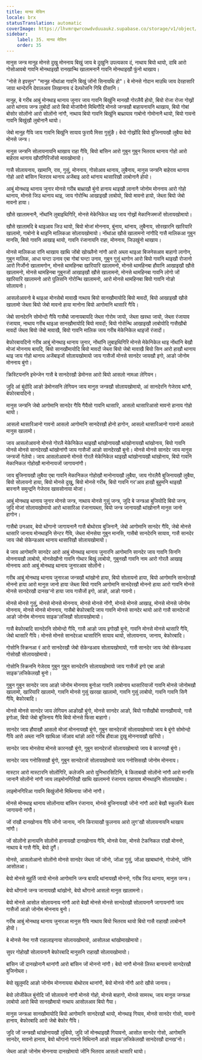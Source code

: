 ```yaml
---
title: मानव मेसिन
locale: brx
statusTranslation: automatic
coverImage: https://lhvmrqwrcowdvduuaukz.supabase.co/storage/v1/object/public/strapi-uploads/small_cover-educacion-fundamental.webp-2d51a7828a2b1309555be27f7e2a61a0.webp
sidebar:
    label: 35. मानव मेसिन
    order: 35
---
```

मानुस जन्त्र मानुह मोनसे दुखु मोननाय बिखुं जाय बे दुखुनि उपत्यकाव दं, नाथाय बियो थायो, दाबि आरो गोसोआवबो गावनि मोनथाइखौ रानखान्थि खालामनानै गावनि मोनथाइखौ फुंनो थाखाय।

"नोसे ते इपसुन" "मानुह नोंथांआ गावनि बिखुं जोंनो सिनायथि हो"। बे मोनसे गोदान माउथि जाय देरहासारि जाग्रा थान्देरनि देवालआव लिखानाय दं देल्फोसनि गिबि ग्रीसानि।

मानुह, बे गरीब आबुं मोनथाइ थानाय जुनार जाय गावनि बिखुंनि मानखौ गोरलैयै होयो, बियो रोजा रोजा गोख्रों आरो थांनाय जन्त्र लुबोदों आरो बियो मोजांयैनो मिथिगौदि मोनसे जन्त्रखौ बाहायनायनि थाखाय, बियो गोबां बोसोर सोलोंनो आरो सोलोंनो नांगौ, नाथाय बियो गावनि बिखुंनि बाथ्रायाव गाबोनो गोमोनानै थायो, बियो गावनो गावनि बिखुंखौ लुबोनानै थायो।

जेबो मानुह गैयि जाय गावनि बिखुंनि सायाव फुरायै मिसा गुसुंङै। बेयो गोख्रोंदि बियो बुजिनायखौ लुबैया बेयो मोनसे जन्त्र।

मानुस जन्त्रनि सोलायनायनि थाखाय राहा गैयि, बियो बांसिन आरो गुबुन गुबुन भितराव थानाय गोहो आरो बाहेराव थानाय खौरांगिरिजोंसो मावखोमायो।

गासै सोलायनाय, खामानि, राव, गुसुं, मोननाय, गोसोआव थानाय, लुबैनाय, मानुस जन्त्रनि बाहेराव थानाय गोहो आरो बांसिन भितराव थानाय अजेंबाइ आरो थांनाय थासारिखौ लाबोनानै होयो।

आबुं मोनथाइ थानाय जुनार मोनसे गरीब बाथ्राखौ बुंनो हानाय थाइखौ लानानै जोनोम मोननाय आरो गोहो थानाय, मोनसे जिउ थानाय थाइ, जाय गोरोन्थि आखाइखौ लाबोयो, बियो मावनो हायो, जेब्ला बियो जेबो मावनो हाया।

खौसे खालामनानै, नोंथांनि लुबाइथिगिरि, मोनसे मेकेनिकेल थाइ जाय गोख्रों मेकानिजमजों सोलायखोमायो।

खौसे खालामदि बे थाइआव जिउ थायो, बियो मोजां मोननाय, बुंनाय, थांनाय, लुबैनाय, सोरखारनि खारियारि खालामो, गाबोनो बे थाइनि मालिकआ सोलायखोमायो। नोंथांआ खौसे खालामनो नांगौदि गासै मालिकआ गुबुन मानसि, बियो गावनि आखाइ थायो, गावनि रंजानायनि राहा, मोननाय, जिउखुंनो थाखाय।

मोनसे मालिकआ रांनि थाखाय खाथि जोंबो खोख्लैनो नांगौ आरो अब्ला थाइआ बिजनेसआव बाहागो लागोन, गुबुन मालिक, आधा घन्टा उनाव एबा गोबां घन्टा उनाव, गुबुन गुसुं थागोन आरो बियो गावनि थाइखौ रोजानो आरो गिर्जोनो खालामगोन, मोनसे थामहिनबा खारियारि खालामनो, मोनसे थामहिनबा हौवानि आखाइखौ खौसे खालामनो, मोनसे थामहिनबा गुबुनजों आखाइखौ खौसे खालामनो, मोनसे थामहिनबा गावनि लोगो जों खारियारि खालामनो आरो पुलिसनि गोरोन्थि खालामनो, आरो मोनसे थामहिनबा बियो गावनि नोङो सोलायनो।

आसलोआवनो बे थाइआ मोनसेबो मावाखै नाथाय बियो सानखौमायोदि बियो मावदों, बियो आखाइखौ खौसे खालामो जेब्ला बियो जेबो मावनो हाया मानोना बियो आगोमानि थासारि गैयि।

जेबो सानदेरनि सोमोन्दो गैयि गासैबो जानायबायदि जेब्ला गोरोम जायो, जेब्ला खरथा जायो, जेब्ला रंजायाव रंजायाव, नाथाय गरीब थाइआ सानखौमायोदि बियो मावदों; बियो गोरोन्थि आखाइखौ लाबोयोदि गासैखौबो मावदों जेब्ला बियो जेबो मावाखै, बियो गावनि मालिक जाय गरीब मेकेनिकेल थाइजों रंजादों।

बेफोरबायदिनो गरीब आबुं मोनथाइ थानाय जुनार, नोंथांनि लुबाइथिगिरि मोनसे मेकेनिकेल थाइ नोंथांनि बेखौ मोजां मोननाय बायदि, बियो सानखौमायोदि बियो मावदों जेब्ला बियो जेबो मावाखै बियो सिन आरो हाखौ थानाय थाइ जाय गोहो थानाय अजेंबाइजों सोलायखोमायो जाय गासैजों मोनसे सानदेर जायखौ इगो, आङो जोनोम मोननाय बुंगो।

क्रिस्टियननि इभेन्जेन गासै बे सानदेरखौ डेमोनस आरो बियो आसलो नामआ लेगियन।

जुदि आं बुंदोंदि आङो डेमोनसनि लेगियन जाय मानुस जन्त्रखौ सोलायखोमायो, आं सानदेरनि गेजेराव थांगौ, बेफोरबायदिनो।

मानुस जन्त्रनि जेबो आगोमानि सानदेर गैयि गैयैसो गावनि थासारि, आसलो थासारिआसो मावनो हानाय गोहो थायो।

आसलो थासारिआनो गावनो आसलो आगोमानि सानदेरखौ होनो हागोन, आसलो थासारिआनो गावनो आसलो मानुस खालामो।

जाय आसलोआवनो मोनसे गोरलै मेकेनिकेल थाइखौ थांखोनायखौ थांखोनायखौ थांखोनाय, बियो गावनि मोनसे मोनसे सानदेरखौ थांखोनांगौ जाय गासैजों आङो सानदेरखौ बुनो। मोनसे मोनसे सानदेर जाय मानुस जन्त्रजों गेलेयो। जाय आसलोआवनो मोनसे गोरलै मेकेनिकेल थाइखौ थांखोनायखौ थांखोनाय, बियो गावनि मेकानिकल गोहोखौ मानोनायजों जागायनांगौ।

जाय बुजिनायखौ लुबैया एबा गावनि मेकानिकल गोहोखौ मानोनायखौ लुबैया, जाय गोरलैयै बुजिनायखौ लुबैया, बियो सोलायनो हाया, बियो मोनसे दुखु, बियो मोनसे गरीब, बियो गावनि गर'आव हाखौ बुहुमनि थाइखौ बारनानै समुन्द्रनि गेजेराव खावसोनाया मोजां।

आबुं मोनथाइ थानाय जुनार मोनसे जन्त्र, नाथाय मोनसे गुसुं जन्त्र, जुदि बे जन्त्रआ बुजियोदि बियो जन्त्र, जुदि मोजां सोलायखोमायो आरो थासारिआ रंजानायब्ला, बियो जन्त्र जानायखौ थांखोनानै मानुस जानो हागोन।

गासैबो उनआव, बेयो थोंगानो जागायनानै गासै बोथोराव बुजिनानै, जेबो आगोमानि सानदेर गैयि, जेबो मोनसे थासारि जानाय मोनथाइनि सेन्टर गैयि, जेब्ला मोनसेया गुबुन मानसि, गासैबो सानदेरनि सायाव, गासै सानदेर जाय जेबो सेकेन्डआव थानाय थासारिखौ सोलायखोमायो।

बे जाय आगोमानि सानदेर आरो आबुं मोनथाइ थानाय जुनारनि आगोमानि सानदेर जाय गावनि सिननि मोननायखौ लाबोयो, मोनसेखौनो गावनि गोथार बिखुं लाबोयो, गुबुनखौ गावनि नाम आरो गोरलै आखाइ मोननाय आरो आबुं मोनथाइ थानाय जुनारआव सोलोंनो।

गरीब आबुं मोनथाइ थानाय जुनारआ जन्त्रखौ थांखोनो हाया, बियो सोलायनो हाया, बियो आगोमानि सानदेरखौ मोननो हाया आरो मानुस जानो हाया जेब्ला बियो गावनि आगोमानि सानदेरखौ मोननो हाया आरो गावनि मोनसे मोनसे सानदेरखौ दानख'नो हाया जाय गासैजों इगो, आङो, आङो गावनो।

मोनसे मोनसे गुसुं, मोनसे मोनसे मोननाय, मोनसे मोनसे नोंगौ, मोनसे मोनसे आखाइ, मोनसे मोनसे जोनोम मोननाय, मोनसे मोनसे मोननाय, गासैबो बेफोरबादि जाय गावनि मोनसे सानदेर थायो आरो गासै सानदेरजों आङो जोनोम मोननाय साइक'लजिखौ सोलायखोमायो।

गासै बेफोरबादि सानदेरनि सोमोन्दो गैयि, गासै आङो जाय इगोखौ बुनो, गावनि मोनसे मोनसे थासारि गैयि, जेबो थासारि गैयि। मोनसे मोनसे सानदेरआ थासारिनि सायाव थायो, सोलायनाय, जानाय, बेफोरबादि।

गोसोनि स्क्रिनआ रं आरो सानदेरखौ जेबो सेकेन्डआव सोलायखोमायो, गासै सानदेर जाय जेबो सेकेन्डआव गोसोखौ सोलायखोमायो।

गोसोनि स्क्रिननि गेजेराव गुबुन गुबुन सानदेरनि सोलायखोमायो जाय गासैजों इगो एबा आङो साइक'लजिकेलखौ बुनो।

गुबुन गुबुन सानदेर जाय आङो जोनोम मोननाय बुनोआ गावनि लाबोनाय थासारियाजों गावनि मोनसे जोनोमखौ खालामो, खारियारि खालामो, गावनि मोनसे गुसुं खरखा खालामो, गावनि गुसुं लाबोयो, गावनि गावनि सिनै गैयि, बेफोरबादि।

मोनसे मोनसे सानदेर जाय लेगियन आङोखौ बुंगो, मोनसे सानदेर आङो, बियो गासैखौबो सानखौमायो, गासै इगोआ, बियो जेबो बुजिनाय गैयि बियो मोनसे फिसा बाहागो।

सानदेर जाय हौवाखौ आसलो मोजां मोननायखौ बुंगो, गुबुन सानदेरजों सोलायखोमायो जाय बे बुंगो सोमोन्दो गैयि आरो अब्ला नानि खाथिआ जोंआव थांङो आरो गरीब हौवाआ दुखु मोननायखौ खरियो।

सानदेर जाय मोनसेया मोनसे कारनखौ बुंगो, गुबुन सानदेरजों सोलायखोमायो जाय बे कारनखौ बुंगो।

सानदेर जाय गनोसिसखौ बुंगो, गुबुन सानदेरजों सोलायखोमायो जाय गनोसिसखौ जोनोम मोननाय।

मास्टार आरो मास्टारनि सोलोंगिरि, कलेजनि आरो युनिभारसिटिनि, बे किताबखौ सोलोंनो नांगौ आरो मानसि जानानै सोलोंनो नांगौ जाय लाइमोनगिरिखौ खाथि खालामनो रंजानाय राहायाव मोनथाइनि सोलायखोमा।

लाइमोनगिरिआ गावनि बिखुंजोंनो मिथिनाया जोंनो नांगौ।

मोनसे मोनथाइ थानाय सोलोंनाया बांसिन रंजानाय, मोनसे बुजिनायखौ जोंनो नांगौ आरो बेखौ स्कुलनि बेंआव जागायनो नांगौ।

जों रांखौ दानखोनाय गैयि जोंनो जानाय, ननि किरायाखौ फुलनाय आरो लुग'खौ सोलायनायनि थाखाय नांगौ।

जों सोलोंनो हानायनि सोलोंनो हानायखौ दानखोनाय गैयि, मोनसे पेसा, मोनसे टेकनिकल रांखौ मोननो, नाथाय बे गासै गैयि, बेयो दुगैं।

मोनसे, आसलोआनो सोलोंनो मोनसे सानदेर जेब्ला जों जोंनो, जोंआ गुसुं, जोंआ खाबाथांनो, गोजोनो, जोंनि आसोलआ।

बेयो मोनसे मुहुर्ति जायो मोनसे आगोमानि जन्त्र बायदि थांनायखौ मोननो, गरीब जिउ थानाय, मानुस जन्त्र।

बेयो थोंगानो जन्त्र जानायखौ थांखोनो, बेयो थोंगानो आसलो मानुस खालामनो।

बेयो मोनसे आसोल सोलायनाय नांगौ आरो बेखौ मोनसे मोनसे सानदेरखौ सोलायनानै जागायनांगौ जाय गासैजों आङो जोनोम मोननाय बुनो।

गरीब आबुं मोनथाइ थानाय जुनारआ मानुस गैयि नाथाय बियो भितराव थायो बियो गासै राहाखौ लाबोनानै होयो।

बे मोनसे नेमा गासै राहालाइनाया सोलायखोमायो, आसोलआ थांखोमाखोमायो।

सुपर गोहोखौ सोलायनानै बेफोरबादि मानुसनि राहाखौ सोलायखोमायो।

बांसिन जों दानखोनानै थानांगौ आरो बांसिन जों मोननो नांगौ। बेयो नांगौ मोनसे लिस्त बानायनो सानदेरखौ बुजिनोब्ला।

बेयो खुलुमदि आङो जोनोम मोननायया बोथोराव थानांगौ, बेयो मोनसे नोंगौ आरो खौसे जानाय।

बेयो लोजीकेल बुंनोदि जों सोलायनो नांगौ मोनसे गोहो, मोनसे बाहागो, मोनसे सामरथ, जाय मानुस जन्त्रआ लाबोयो आरो बियो सानखौमायो नाथाय आसोलआव बियो गैया।

मानुस जन्त्रआ सानखौमायोदि बियो आगोमानि सानदेरखौ थायो, मोनथाइ गियाव, मोनसे सानदेर गोसो, मावनो हानाय, बेफोरबादि आरो जेबो बेफोर गैयि।

जुदि जों जन्त्रखौ थांखोनायखौ लुबियो, जुदि जों मोनथाइखौ गियावनो, आसोल सानदेर गोसो, आगोमानि सानदेर, मावनो हानाय, बेयो थोंगानो गावनो मिथिनानै आङो साइक'लजिकेलखौ सानदेरखौ दानख'नो।

जेब्ला आङो जोनोम मोननाया दानखोमायो जोंनि भितराव आसलो थासारि थायो।
